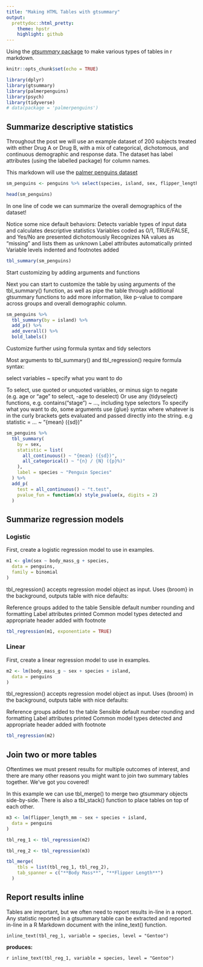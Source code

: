 ```yaml
---
title: "Making HTML Tables with gtsummary"
output:
  prettydoc::html_pretty:
    theme: hpstr
    highlight: github
---
```


Using the [*gtsummary* package](https://education.rstudio.com/blog/2020/07/gtsummary/) to make various types of tables in r markdown.

```r
knitr::opts_chunk$set(echo = TRUE)
```

```r
library(dplyr)
library(gtsummary)
library(palmerpenguins)
library(psych)
library(tidyverse)
# data(package = 'palmerpenguins')
```

## Summarize descriptive statistics

Throughout the post we will use an example dataset of 200 subjects treated with either Drug A or Drug B, with a mix of categorical, dichotomous, and continuous demographic and response data. The dataset has label attributes (using the labelled package) for column names.

This markdown will use the [palmer penguins dataset](https://allisonhorst.github.io/palmerpenguins/)

```r
sm_penguins <- penguins %>% select(species, island, sex, flipper_length_mm, body_mass_g)

head(sm_penguins)
```
In one line of code we can summarize the overall demographics of the dataset!

Notice some nice default behaviors:
Detects variable types of input data and calculates descriptive statistics
Variables coded as 0/1, TRUE/FALSE, and Yes/No are presented dichotomously
Recognizes NA values as “missing” and lists them as unknown
Label attributes automatically printed
Variable levels indented and footnotes added

```r
tbl_summary(sm_penguins)
```


Start customizing by adding arguments and functions

Next you can start to customize the table by using arguments of the tbl_summary() function, as well as pipe the table through additional gtsummary functions to add more information, like p-value to compare across groups and overall demographic column.

```r
sm_penguins %>%
  tbl_summary(by = island) %>%
  add_p() %>%
  add_overall() %>%
  bold_labels()
```


Customize further using formula syntax and tidy selectors

Most arguments to tbl_summary() and tbl_regression() require formula syntax:

select variables ~ specify what you want to do

To select, use quoted or unquoted variables, or minus sign to negate (e.g. age or "age" to select, -age to deselect)
Or use any {tidyselect} functions, e.g. contains("stage") ~ ..., including type selectors
To specify what you want to do, some arguments use {glue} syntax where whatever is in the curly brackets gets evaluated and passed directly into the string. e.g statistic = ... ~ "{mean} ({sd})"

```r
sm_penguins %>%
  tbl_summary(
    by = sex,
    statistic = list(
      all_continuous() ~ "{mean} ({sd})",
      all_categorical() ~ "{n} / {N} ({p}%)"
    ),
    label = species ~ "Penguin Species"
  ) %>%
  add_p(
    test = all_continuous() ~ "t.test",
    pvalue_fun = function(x) style_pvalue(x, digits = 2)
  )
```

## Summarize regression models 

### Logistic
First, create a logistic regression model to use in examples.

```r
m1 <- glm(sex ~ body_mass_g + species,
  data = penguins,
  family = binomial
)
```
tbl_regression() accepts regression model object as input. Uses {broom} in the background, outputs table with nice defaults:


Reference groups added to the table
Sensible default number rounding and formatting
Label attributes printed
Common model types detected and appropriate header added with footnote

```r
tbl_regression(m1, exponentiate = TRUE)
```

### Linear
First, create a linear regression model to use in examples.

```r
m2 <- lm(body_mass_g ~ sex + species + island,
  data = penguins
)
```
tbl_regression() accepts regression model object as input. Uses {broom} in the background, outputs table with nice defaults:


Reference groups added to the table
Sensible default number rounding and formatting
Label attributes printed
Common model types detected and appropriate header added with footnote

```r
tbl_regression(m2)
```

## Join two or more tables 
Oftentimes we must present results for multiple outcomes of interest, and there are many other reasons you might want to join two summary tables together. We’ve got you covered!

In this example we can use tbl_merge() to merge two gtsummary objects side-by-side. There is also a tbl_stack() function to place tables on top of each other.

```r
m3 <- lm(flipper_length_mm ~ sex + species + island,
  data = penguins
)

tbl_reg_1 <- tbl_regression(m2)

tbl_reg_2 <- tbl_regression(m3)

tbl_merge(
    tbls = list(tbl_reg_1, tbl_reg_2), 
    tab_spanner = c("**Body Mass**", "**Flipper Length**") 
  ) 
```

## Report results inline 
Tables are important, but we often need to report results in-line in a report. Any statistic reported in a gtsummary table can be extracted and reported in-line in a R Markdown document with the inline_text() function.

`inline_text(tbl_reg_1, variable = species, level = "Gentoo")` 

**produces:**

`r inline_text(tbl_reg_1, variable = species, level = "Gentoo")`